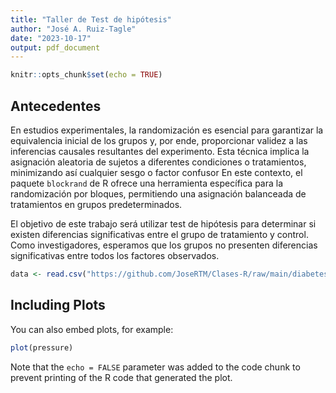 ```yaml
---
title: "Taller de Test de hipótesis"
author: "José A. Ruiz-Tagle"
date: "2023-10-17"
output: pdf_document
---
```


```r
knitr::opts_chunk$set(echo = TRUE)
```

## Antecedentes

En estudios experimentales, la randomización es esencial para garantizar la equivalencia inicial de los grupos y, por ende, proporcionar validez a las inferencias causales resultantes del experimento. Esta técnica implica la asignación aleatoria de sujetos a diferentes condiciones o tratamientos, minimizando así cualquier sesgo o factor confusor En este contexto, el paquete `blockrand` de R ofrece una herramienta específica para la randomización por bloques, permitiendo una asignación balanceada de tratamientos en grupos predeterminados. 

El objetivo de este trabajo será utilizar test de hipótesis para determinar si existen diferencias significativas entre el grupo de tratamiento y control. Como investigadores, esperamos que los grupos no presenten diferencias significativas entre todos los factores observados.


```r
data <- read.csv("https://github.com/JoseRTM/Clases-R/raw/main/diabetes.csv")
```

## Including Plots

You can also embed plots, for example:

```r
plot(pressure)
```

Note that the `echo = FALSE` parameter was added to the code chunk to prevent printing of the R code that generated the plot.

